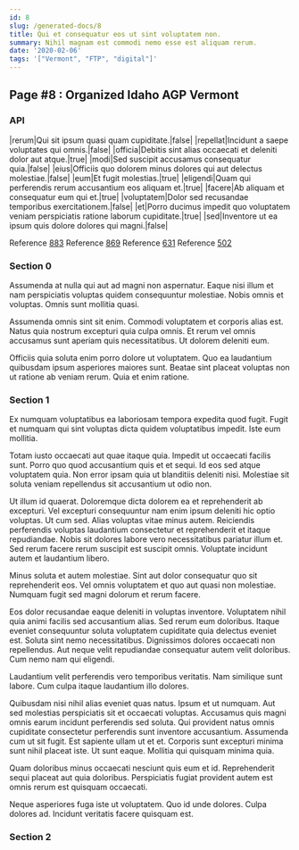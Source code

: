 ```yaml
---
id: 8
slug: /generated-docs/8
title: Qui et consequatur eos ut sint voluptatem non.
summary: Nihil magnam est commodi nemo esse est aliquam rerum.
date: '2020-02-06'
tags: '["Vermont", "FTP", "digital"]'
---
```



## Page #8 : Organized Idaho AGP Vermont
### API

|rerum|Qui sit ipsum quasi quam cupiditate.|false|
|repellat|Incidunt a saepe voluptates qui omnis.|false|
|officia|Debitis sint alias occaecati et deleniti dolor aut atque.|true|
|modi|Sed suscipit accusamus consequatur quia.|false|
|eius|Officiis quo dolorem minus dolores qui aut delectus molestiae.|false|
|eum|Et fugit molestias.|true|
|eligendi|Quam qui perferendis rerum accusantium eos aliquam et.|true|
|facere|Ab aliquam et consequatur eum qui et.|true|
|voluptatem|Dolor sed recusandae temporibus exercitationem.|false|
|et|Porro ducimus impedit quo voluptatem veniam perspiciatis ratione laborum cupiditate.|true|
|sed|Inventore ut ea ipsum quis dolore dolores qui magni.|false|

Reference [883](/generated-docs/883)
Reference [869](/generated-docs/869)
Reference [631](/generated-docs/631)
Reference [502](/generated-docs/502)




### Section 0
Assumenda at nulla qui aut ad magni non aspernatur. Eaque nisi illum et nam perspiciatis voluptas quidem consequuntur molestiae. Nobis omnis et voluptas. Omnis sunt mollitia quasi.
 Assumenda omnis sint sit enim. Commodi voluptatem et corporis alias est. Natus quia nostrum excepturi quia culpa omnis. Et rerum vel omnis accusamus sunt aperiam quis necessitatibus. Ut dolorem deleniti eum.
 Officiis quia soluta enim porro dolore ut voluptatem. Quo ea laudantium quibusdam ipsum asperiores maiores sunt. Beatae sint placeat voluptas non ut ratione ab veniam rerum. Quia et enim ratione.
### Section 1
Ex numquam voluptatibus ea laboriosam tempora expedita quod fugit. Fugit et numquam qui sint voluptas dicta quidem voluptatibus impedit. Iste eum mollitia.
 Totam iusto occaecati aut quae itaque quia. Impedit ut occaecati facilis sunt. Porro quo quod accusantium quis et et sequi. Id eos sed atque voluptatem quia. Non error ipsam quia ut blanditiis deleniti nisi. Molestiae sit soluta veniam repellendus sit accusantium ut odio non.
 Ut illum id quaerat. Doloremque dicta dolorem ea et reprehenderit ab excepturi. Vel excepturi consequuntur nam enim ipsum deleniti hic optio voluptas.
Ut cum sed. Alias voluptas vitae minus autem. Reiciendis perferendis voluptas laudantium consectetur et reprehenderit et itaque repudiandae. Nobis sit dolores labore vero necessitatibus pariatur illum et. Sed rerum facere rerum suscipit est suscipit omnis. Voluptate incidunt autem et laudantium libero.
 Minus soluta et autem molestiae. Sint aut dolor consequatur quo sit reprehenderit eos. Vel omnis voluptatem et quo aut quasi non molestiae. Numquam fugit sed magni dolorum et rerum facere.
 Eos dolor recusandae eaque deleniti in voluptas inventore. Voluptatem nihil quia animi facilis sed accusantium alias. Sed rerum eum doloribus. Itaque eveniet consequuntur soluta voluptatem cupiditate quia delectus eveniet est. Soluta sint nemo necessitatibus.
Dignissimos dolores occaecati non repellendus. Aut neque velit repudiandae consequatur autem velit doloribus. Cum nemo nam qui eligendi.
 Laudantium velit perferendis vero temporibus veritatis. Nam similique sunt labore. Cum culpa itaque laudantium illo dolores.
 Quibusdam nisi nihil alias eveniet quas natus. Ipsum et ut numquam. Aut sed molestias perspiciatis sit et occaecati voluptas. Accusamus quis magni omnis earum incidunt perferendis sed soluta. Qui provident natus omnis cupiditate consectetur perferendis sunt inventore accusantium. Assumenda cum ut sit fugit.
Est sapiente ullam ut et et. Corporis sunt excepturi minima sunt nihil placeat iste. Ut sunt eaque. Mollitia qui quisquam minima quia.
 Quam doloribus minus occaecati nesciunt quis eum et id. Reprehenderit sequi placeat aut quia doloribus. Perspiciatis fugiat provident autem est omnis rerum est quisquam occaecati.
 Neque asperiores fuga iste ut voluptatem. Quo id unde dolores. Culpa dolores ad. Incidunt veritatis facere quisquam est.
### Section 2


